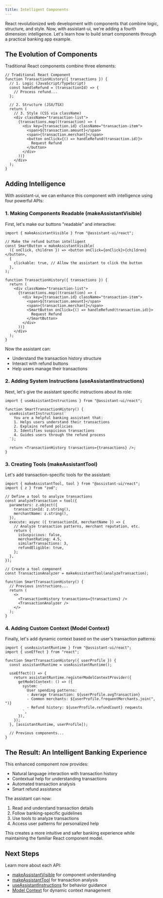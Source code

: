 ```yaml
---
title: Intelligent Components
---
```


React revolutionized web development with components that combine logic, structure, and style. Now, with assistant-ui, we're adding a fourth dimension: intelligence. Let's learn how to build smart components through a practical banking app example.

## The Evolution of Components

Traditional React components combine three elements:

```tsx
// Traditional React Component
function TransactionHistory({ transactions }) {
  // 1. Logic (JavaScript/TypeScript)
  const handleRefund = (transactionId) => {
    // Process refund...
  };

  // 2. Structure (JSX/TSX)
  return (
    // 3. Style (CSS via className)
    <div className="transaction-list">
      {transactions.map((transaction) => (
        <div key={transaction.id} className="transaction-item">
          <span>${transaction.amount}</span>
          <span>{transaction.merchant}</span>
          <button onClick={() => handleRefund(transaction.id)}>
            Request Refund
          </button>
        </div>
      ))}
    </div>
  );
}
```

## Adding Intelligence

With assistant-ui, we can enhance this component with intelligence using four powerful APIs:

### 1. Making Components Readable (makeAssistantVisible)

First, let's make our buttons "readable" and interactive:

```tsx
import { makeAssistantVisible } from "@assistant-ui/react";

// Make the refund button intelligent
const SmartButton = makeAssistantVisible(
  ({ onClick, children }) => <button onClick={onClick}>{children}</button>,
  {
    clickable: true, // Allow the assistant to click the button
  },
);

function TransactionHistory({ transactions }) {
  return (
    <div className="transaction-list">
      {transactions.map((transaction) => (
        <div key={transaction.id} className="transaction-item">
          <span>${transaction.amount}</span>
          <span>{transaction.merchant}</span>
          <SmartButton onClick={() => handleRefund(transaction.id)}>
            Request Refund
          </SmartButton>
        </div>
      ))}
    </div>
  );
}
```

Now the assistant can:

- Understand the transaction history structure
- Interact with refund buttons
- Help users manage their transactions

### 2. Adding System Instructions (useAssistantInstructions)

Next, let's give the assistant specific instructions about its role:

```tsx
import { useAssistantInstructions } from "@assistant-ui/react";

function SmartTransactionHistory() {
  useAssistantInstructions(`
    You are a helpful banking assistant that:
    1. Helps users understand their transactions
    2. Explains refund policies
    3. Identifies suspicious transactions
    4. Guides users through the refund process
  `);

  return <TransactionHistory transactions={transactions} />;
}
```

### 3. Creating Tools (makeAssistantTool)

Let's add transaction-specific tools for the assistant:

```tsx
import { makeAssistantTool, tool } from "@assistant-ui/react";
import { z } from "zod";

// Define a tool to analyze transactions
const analyzeTransaction = tool({
  parameters: z.object({
    transactionId: z.string(),
    merchantName: z.string(),
  }),
  execute: async ({ transactionId, merchantName }) => {
    // Analyze transaction patterns, merchant reputation, etc.
    return {
      isSuspicious: false,
      merchantRating: 4.5,
      similarTransactions: 3,
      refundEligible: true,
    };
  },
});

// Create a tool component
const TransactionAnalyzer = makeAssistantTool(analyzeTransaction);

function SmartTransactionHistory() {
  // Previous instructions...
  return (
    <>
      <TransactionHistory transactions={transactions} />
      <TransactionAnalyzer />
    </>
  );
}
```

### 4. Adding Custom Context (Model Context)

Finally, let's add dynamic context based on the user's transaction patterns:

```tsx
import { useAssistantRuntime } from "@assistant-ui/react";
import { useEffect } from "react";

function SmartTransactionHistory({ userProfile }) {
  const assistantRuntime = useAssistantRuntime();

  useEffect(() => {
    return assistantRuntime.registerModelContextProvider({
      getModelContext: () => ({
        system: `
          User spending patterns:
          - Average transaction: ${userProfile.avgTransaction}
          - Common merchants: ${userProfile.frequentMerchants.join(", ")}
          - Refund history: ${userProfile.refundCount} requests
        `,
      }),
    });
  }, [assistantRuntime, userProfile]);

  // Previous components...
}
```

## The Result: An Intelligent Banking Experience

This enhanced component now provides:

- Natural language interaction with transaction history
- Contextual help for understanding transactions
- Automated transaction analysis
- Smart refund assistance

The assistant can now:

1. Read and understand transaction details
2. Follow banking-specific guidelines
3. Use tools to analyze transactions
4. Access user patterns for personalized help

This creates a more intuitive and safer banking experience while maintaining the familiar React component model.

## Next Steps

Learn more about each API:

- [makeAssistantVisible](make-assistant-readable) for component understanding
- [makeAssistantTool](make-assistant-tool) for transaction analysis
- [useAssistantInstructions](use-assistant-instructions) for behavior guidance
- [Model Context](model-context) for dynamic context management
